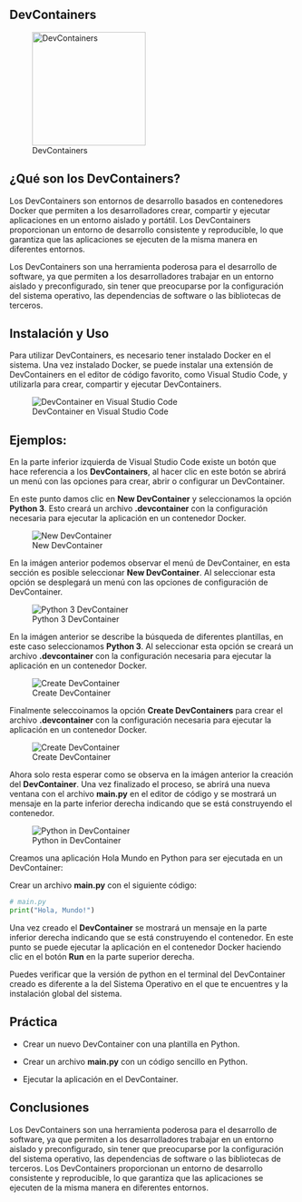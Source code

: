 :::{.justify}
# DevContainers

:::{.center}
![DevContainers](./images/dev-containers.png){width=200px}
:::

## ¿Qué son los DevContainers?

Los DevContainers son entornos de desarrollo basados en contenedores Docker que permiten a los desarrolladores crear, compartir y ejecutar aplicaciones en un entorno aislado y portátil. Los DevContainers proporcionan un entorno de desarrollo consistente y reproducible, lo que garantiza que las aplicaciones se ejecuten de la misma manera en diferentes entornos.

Los DevContainers son una herramienta poderosa para el desarrollo de software, ya que permiten a los desarrolladores trabajar en un entorno aislado y preconfigurado, sin tener que preocuparse por la configuración del sistema operativo, las dependencias de software o las bibliotecas de terceros.

## Instalación y Uso

Para utilizar DevContainers, es necesario tener instalado Docker en el sistema. Una vez instalado Docker, se puede instalar una extensión de DevContainers en el editor de código favorito, como Visual Studio Code, y utilizarla para crear, compartir y ejecutar DevContainers.

:::{.center}
![DevContainer en Visual Studio Code](./images/devContainer-extension.png)
:::

## Ejemplos:

En la parte inferior izquierda de Visual Studio Code existe un botón que hace referencia a los **DevContainers**, al hacer clic en este botón se abrirá un menú con las opciones para crear, abrir o configurar un DevContainer.

En este punto damos clic en **New DevContainer** y seleccionamos la opción **Python 3**. Esto creará un archivo **.devcontainer** con la configuración necesaria para ejecutar la aplicación en un contenedor Docker.

:::{.center}
![New DevContainer](./images/new_DevContainer.png)
:::

En la imágen anterior podemos observar el menú de DevContainer, en esta sección es posible seleccionar **New DevContainer**. Al seleccionar esta opción se desplegará un menú con las opciones de configuración de DevContainer.

:::{.center}
![Python 3 DevContainer](./images/python3_DevContainer.png)
:::

En la imágen anterior se describe la búsqueda de diferentes plantillas, en este caso seleccionamos **Python 3**. Al seleccionar esta opción se creará un archivo **.devcontainer** con la configuración necesaria para ejecutar la aplicación en un contenedor Docker.

:::{.center}
![Create DevContainer](./images/create_DevContainers.png)
:::

Finalmente seleccoinamos la opción **Create DevContainers** para crear el archivo **.devcontainer** con la configuración necesaria para ejecutar la aplicación en un contenedor Docker.

:::{.center}
![Create DevContainer](./images/creando_DevContainer.png)
:::

Ahora solo resta esperar como se observa en la imágen anterior la creación del **DevContainer**. Una vez finalizado el proceso, se abrirá una nueva ventana con el archivo **main.py** en el editor de código y se mostrará un mensaje en la parte inferior derecha indicando que se está construyendo el contenedor.

:::{.center}
![Python in DevContainer](./images/python_in_DevContainer.png)
:::

Creamos una aplicación Hola Mundo en Python para ser ejecutada en un DevContainer:

Crear un archivo **main.py** con el siguiente código:

```python
# main.py
print("Hola, Mundo!")
```
Una vez creado el **DevContainer** se mostrará un mensaje en la parte inferior derecha indicando que se está construyendo el contenedor. En este punto se puede ejecutar la aplicación en el contenedor Docker haciendo clic en el botón **Run** en la parte superior derecha.

Puedes verificar que la versión de python en el terminal del DevContainer creado es diferente a la del Sistema Operativo en el que te encuentres y la instalación global del sistema.

## Práctica

- Crear un nuevo DevContainer con una plantilla en Python.

- Crear un archivo **main.py** con un código sencillo en Python.

- Ejecutar la aplicación en el DevContainer.

## Conclusiones

Los DevContainers son una herramienta poderosa para el desarrollo de software, ya que permiten a los desarrolladores trabajar en un entorno aislado y preconfigurado, sin tener que preocuparse por la configuración del sistema operativo, las dependencias de software o las bibliotecas de terceros. Los DevContainers proporcionan un entorno de desarrollo consistente y reproducible, lo que garantiza que las aplicaciones se ejecuten de la misma manera en diferentes entornos.
:::
